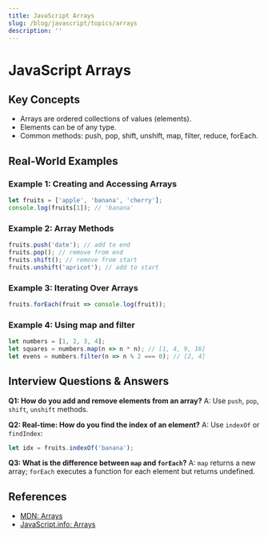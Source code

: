 ```yaml
---
title: JavaScript Arrays
slug: /blog/javascript/topics/arrays
description: ''
---
```

# JavaScript Arrays

## Key Concepts
- Arrays are ordered collections of values (elements).
- Elements can be of any type.
- Common methods: push, pop, shift, unshift, map, filter, reduce, forEach.

## Real-World Examples

### Example 1: Creating and Accessing Arrays
```javascript
let fruits = ['apple', 'banana', 'cherry'];
console.log(fruits[1]); // 'banana'
```

### Example 2: Array Methods
```javascript
fruits.push('date'); // add to end
fruits.pop(); // remove from end
fruits.shift(); // remove from start
fruits.unshift('apricot'); // add to start
```

### Example 3: Iterating Over Arrays
```javascript
fruits.forEach(fruit => console.log(fruit));
```

### Example 4: Using map and filter
```javascript
let numbers = [1, 2, 3, 4];
let squares = numbers.map(n => n * n); // [1, 4, 9, 16]
let evens = numbers.filter(n => n % 2 === 0); // [2, 4]
```

## Interview Questions & Answers

**Q1: How do you add and remove elements from an array?**
A: Use `push`, `pop`, `shift`, `unshift` methods.

**Q2: Real-time: How do you find the index of an element?**
A: Use `indexOf` or `findIndex`:
```javascript
let idx = fruits.indexOf('banana');
```

**Q3: What is the difference between `map` and `forEach`?**
A: `map` returns a new array; `forEach` executes a function for each element but returns undefined.

## References
- [MDN: Arrays](https://developer.mozilla.org/en-US/docs/Web/JavaScript/Reference/Global_Objects/Array)
- [JavaScript.info: Arrays](https://javascript.info/array)
